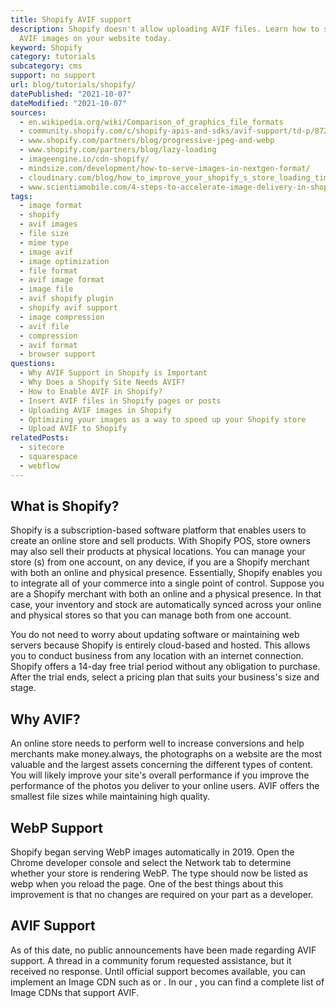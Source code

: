 ```yaml
---
title: Shopify AVIF support
description: Shopify doesn't allow uploading AVIF files. Learn how to still use
  AVIF images on your website today.
keyword: Shopify
category: tutorials
subcategory: cms
support: no support
url: blog/tutorials/shopify/
datePublished: "2021-10-07"
dateModified: "2021-10-07"
sources:
  - en.wikipedia.org/wiki/Comparison_of_graphics_file_formats
  - community.shopify.com/c/shopify-apis-and-sdks/avif-support/td-p/872905
  - www.shopify.com/partners/blog/progressive-jpeg-and-webp
  - www.shopify.com/partners/blog/lazy-loading
  - imageengine.io/cdn-shopify/
  - mindsize.com/development/how-to-serve-images-in-nextgen-format/
  - cloudinary.com/blog/how_to_improve_your_shopify_s_store_loading_times_using_cloudinary
  - www.scientiamobile.com/4-steps-to-accelerate-image-delivery-in-shopify/
tags:
  - image format
  - shopify
  - avif images
  - file size
  - mime type
  - image avif
  - image optimization
  - file format
  - avif image format
  - image file
  - avif shopify plugin
  - shopify avif support
  - image compression
  - avif file
  - compression
  - avif format
  - browser support
questions:
  - Why AVIF Support in Shopify is Important
  - Why Does a Shopify Site Needs AVIF?
  - How to Enable AVIF in Shopify?
  - Insert AVIF files in Shopify pages or posts
  - Uploading AVIF images in Shopify
  - Optimizing your images as a way to speed up your Shopify store
  - Upload AVIF to Shopify
relatedPosts:
  - sitecore
  - squarespace
  - webflow
---
```


## What is Shopify?

Shopify is a subscription-based software platform that enables users to create an online store and sell products. With Shopify POS, store owners may also sell their products at physical locations. You can manage your store (s) from one account, on any device, if you are a Shopify merchant with both an online and physical presence. Essentially, Shopify enables you to integrate all of your commerce into a single point of control. Suppose you are a Shopify merchant with both an online and a physical presence. In that case, your inventory and stock are automatically synced across your online and physical stores so that you can manage both from one account.

You do not need to worry about updating software or maintaining web servers because Shopify is entirely cloud-based and hosted. This allows you to conduct business from any location with an internet connection. Shopify offers a 14-day free trial period without any obligation to purchase. After the trial ends, select a pricing plan that suits your business's size and stage.

## Why AVIF?

An online store needs to perform well to increase conversions and help merchants make money.always, the photographs on a website are the most valuable and the largest assets concerning the different types of content. You will likely improve your site's overall performance if you improve the performance of the photos you deliver to your online users. AVIF offers the smallest file sizes while maintaining high quality.

## WebP Support

Shopify began serving WebP images automatically in 2019. Open the Chrome developer console and select the Network tab to determine whether your store is rendering WebP. The type should now be listed as webp when you reload the page. One of the best things about this improvement is that no changes are required on your part as a developer.

## AVIF Support

As of this date, no public announcements have been made regarding AVIF support. A thread in a community forum requested assistance, but it received no response. Until official support becomes available, you can implement an Image CDN such as <Link href="/blog/tutorials/imageengine/" text="ImageEngine"/> or <Link href="/blog/tutorials/cloudinary/" text="Cloudinary"/>. In our <Link href="/blog/" text="blog overview"/>, you can find a complete list of Image CDNs that support AVIF.
